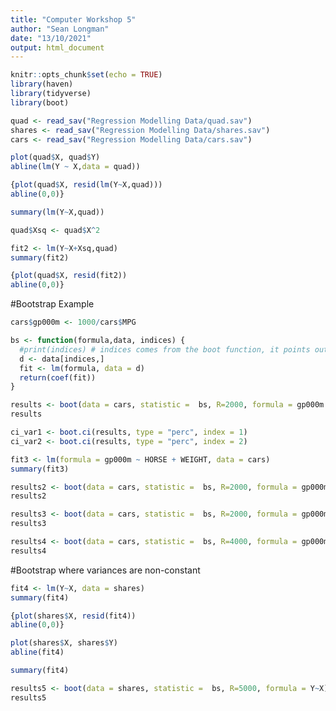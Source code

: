 ```yaml
---
title: "Computer Workshop 5"
author: "Sean Longman"
date: "13/10/2021"
output: html_document
---
```


```r
knitr::opts_chunk$set(echo = TRUE)
library(haven)
library(tidyverse)
library(boot)
```

```r
quad <- read_sav("Regression Modelling Data/quad.sav")
shares <- read_sav("Regression Modelling Data/shares.sav")
cars <- read_sav("Regression Modelling Data/cars.sav")
```

```r
plot(quad$X, quad$Y)
abline(lm(Y ~ X,data = quad))
```
```r
{plot(quad$X, resid(lm(Y~X,quad)))
abline(0,0)}
```
```r
summary(lm(Y~X,quad))
```

```r
quad$Xsq <- quad$X^2
```

```r
fit2 <- lm(Y~X+Xsq,quad)
summary(fit2)
```

```r
{plot(quad$X, resid(fit2))
abline(0,0)}
```

#Bootstrap Example
```r
cars$gp000m <- 1000/cars$MPG
```

```r
bs <- function(formula,data, indices) {
  #print(indices) # indices comes from the boot function, it points out which data points from cars to use
  d <- data[indices,]
  fit <- lm(formula, data = d)
  return(coef(fit))
}

results <- boot(data = cars, statistic =  bs, R=2000, formula = gp000m ~ HORSE + WEIGHT)
results

```
```r
ci_var1 <- boot.ci(results, type = "perc", index = 1)
ci_var2 <- boot.ci(results, type = "perc", index = 2)
```


```r
fit3 <- lm(formula = gp000m ~ HORSE + WEIGHT, data = cars)
summary(fit3)
```

```r
results2 <- boot(data = cars, statistic =  bs, R=2000, formula = gp000m ~ HORSE + WEIGHT)
results2
```

```r
results3 <- boot(data = cars, statistic =  bs, R=2000, formula = gp000m ~ HORSE + WEIGHT)
results3
```

```r
results4 <- boot(data = cars, statistic =  bs, R=4000, formula = gp000m ~ HORSE + WEIGHT)
results4
```

#Bootstrap where variances are non-constant
```r
fit4 <- lm(Y~X, data = shares)
summary(fit4)
```

```r
{plot(shares$X, resid(fit4))
abline(0,0)}
```

```r
plot(shares$X, shares$Y)
abline(fit4)
```

```r
summary(fit4)
```

```r
results5 <- boot(data = shares, statistic =  bs, R=5000, formula = Y~X)
results5

```